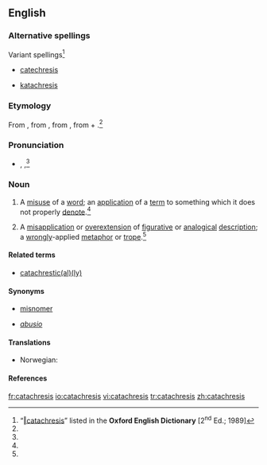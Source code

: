 {{wikipedia}}
==English==

===Alternative spellings===
; Variant spellings<ref name="OED">“[http://dictionary.oed.com/cgi/entry/50034338 ‖catachresis]” listed in the '''Oxford English Dictionary''' [2<sup>nd</sup> Ed.; 1989]</ref>
{{top2}}
* [[catechresis]] {{i|17 <sup>th</sup> century, obsolete, now a misspelling}}
{{mid2}}
* [[katachresis]] {{i|17 <sup>th</sup> century}}
{{bottom}}

===Etymology===
From {{etyl|la|en}} {{term|catachresis|catachrēsis|lang=la}}, from {{etyl|grc|en}} {{term|sc=polytonic|κατάχρησις|tr=katakhrēsis||misuse (of a word)|lang=grc}}, from {{term|sc=polytonic|καταχρῆσθαι|tr=katakhrēsthai||to misuse|lang=grc}}, from {{term|sc=polytonic|κατά|tr=kata||pervertedly|lang=grc}} + {{term|sc=polytonic|χρῆσθαι|tr=khrēsthai||to use|lang=grc}}.<ref name="OED"/><!--from {{term|καταχράομαι||I misuse|tr=katakhraomai|lang=grc|sc=polytonic}}, from {{term|κατά||wastefully|tr=kata|lang=grc|sc=polytonic}} + {{term|χράω||I use|lang=grc|sc=polytonic}}.-->

===Pronunciation===
* {{a|RP}} {{enPR|kătəkrēʹsĭs}}, {{IPA|/kætəˈkɹiːsɪs/}},<ref name="OED"/> {{SAMPA|/k{t@"kr\i:sIs/}}

===Noun===
{{en-noun|catachreses}}

# A [[misuse]] of a [[word]]; an [[application]] of a [[term]] to something which it does not properly [[denote]].<ref name="OED"/>
# {{rhetoric}} A [[misapplication]] or [[overextension]] of [[figurative]] or [[analogical]] [[description]]; a [[wrong]]ly-applied [[metaphor]] or [[trope]].<ref name="OED"/>

====Related terms====
* [[catachrestic]][[catachrestical|(al)]][[catachrestically|(ly)]]

====Synonyms====
* {{sense|misuse of a word}} [[misnomer]]
* {{sense|(rhetoric) bad metaphor or trope}} ''[[abusio]]''

====Translations====
{{trans-top|misuse of a word}}
* Norwegian: {{t-|no|katakrese|m}}
{{trans-mid}}
{{trans-bottom}}

{{trans-top|(''rhetoric'') bad metaphor or trope}}
{{trans-mid}}
{{trans-bottom}}

====References====
<references/>

[[fr:catachresis]]
[[io:catachresis]]
[[vi:catachresis]]
[[tr:catachresis]]
[[zh:catachresis]]